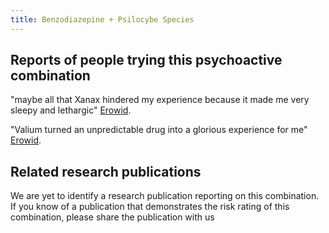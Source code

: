 ---
title: Benzodiazepine + Psilocybe Species
---

## Reports of people trying this psychoactive combination
"maybe all that Xanax hindered my experience because it made me very sleepy and lethargic" [Erowid](https://erowid.org/experiences/exp.php?ID=114735).

"Valium turned an unpredictable drug into a glorious experience for me" [Erowid](https://erowid.org/experiences/exp.php?ID=30323).

## Related research publications
We are yet to identify a research publication reporting on this combination. If you know of a publication that demonstrates the risk rating of this combination, please share the publication with us
